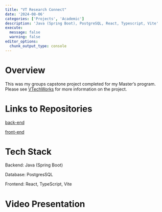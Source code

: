 ```yaml
---
title: "VT Research Connect"
date: '2024-08-06'
categories: ['Projects', 'Academic']
description: 'Java (Spring Boot), PostgreSQL, React, Typescript, Vite'
execute: 
  message: false
  warning: false
editor_options: 
  chunk_output_type: console
---
```


# Overview

This was my groups capstone project completed for my Master's program. Please see [VTechWorks](https://vtechworks.lib.vt.edu/items/257d0d9b-75f5-44b6-ac2d-b108a663a166) for more information on the project.

# Links to Repositories

[back-end](https://git.cs.vt.edu/cscapstone-group3/rc-backend/-/tree/main?ref_type=heads){target="_blank"}

[front-end](https://git.cs.vt.edu/cscapstone-group3/vt-research-connect-frontend/-/tree/main?ref_type=heads){target="_blank"}

# Tech Stack

Backend: Java (Spring Boot)

Database: PostgresSQL

Frontend: React, TypeScript, Vite

# Video Presentation